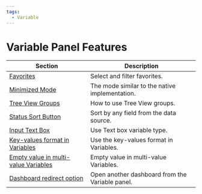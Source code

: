 ```yaml
---
tags:
  - Variable
---
```


# Variable Panel Features

| Section                                          | Description                                     |
| ------------------------------------------------ | ----------------------------------------------- |
| [Favorites](../favorites)                        | Select and filter favorites.                    |
| [Minimized Mode](../select)                      | The mode similar to the native implementation.  |
| [Tree View Groups](../groups)                    | How to use Tree View groups.                    |
| [Status Sort Button](../sort)                    | Sort by any field from the data source.         |
| [Input Text Box](../input)                       | Use Text box variable type.                     |
| [Key-values format in Variables](../key)         | Use the key-values format in Variables.         |
| [Empty value in multi-value Variables](../empty) | Empty value in multi-value Variables.           |
| [Dashboard redirect option](../redirect)         | Open another dashboard from the Variable panel. |
